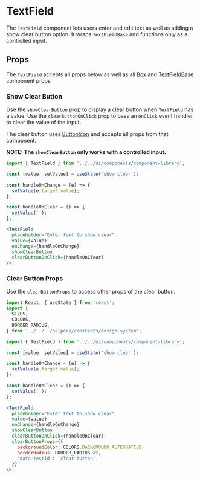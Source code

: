 

# TextField

The `TextField` component lets users enter and edit text as well as adding a show clear button option. It wraps `TextFieldBase` and functions only as a controlled input.

<Canvas>
  <Story id="ui-components-component-library-text-field-text-field-stories-js--default-story" />
</Canvas>

## Props

The `TextField` accepts all props below as well as all [Box](/docs/ui-components-ui-box-box-stories-js--default-story#props) and [TextFieldBase](/docs/ui-components-component-library-text-field-base-text-field-base-stories-js--default-story#props) component props

<ArgsTable of={TextField} />

### Show Clear Button

Use the `showClearButton` prop to display a clear button when `TextField` has a value. Use the `clearButtonOnClick` prop to pass an `onClick` event handler to clear the value of the input.

The clear button uses [ButtonIcon](/docs/ui-components-component-library-button-icon-button-icon-stories-js--default-story) and accepts all props from that component.

**NOTE: The `showClearButton` only works with a controlled input.**

<Canvas>
  <Story id="ui-components-component-library-text-field-text-field-stories-js--show-clear-button" />
</Canvas>

```jsx
import { TextField } from '../../ui/components/component-library';

const [value, setValue] = useState('show clear');

const handleOnChange = (e) => {
  setValue(e.target.value);
};

const handleOnClear = () => {
  setValue('');
};

<TextField
  placeholder="Enter text to show clear"
  value={value}
  onChange={handleOnChange}
  showClearButton
  clearButtonOnClick={handleOnClear}
/>;
```

### Clear Button Props

Use the `clearButtonProps` to access other props of the clear button.

<Canvas>
  <Story id="ui-components-component-library-text-field-text-field-stories-js--clear-button-props" />
</Canvas>

```jsx
import React, { useState } from 'react';
import {
  SIZES,
  COLORS,
  BORDER_RADIUS,
} from '../../../helpers/constants/design-system';

import { TextField } from '../../ui/components/component-library';

const [value, setValue] = useState('show clear');

const handleOnChange = (e) => {
  setValue(e.target.value);
};

const handleOnClear = () => {
  setValue('');
};

<TextField
  placeholder="Enter text to show clear"
  value={value}
  onChange={handleOnChange}
  showClearButton
  clearButtonOnClick={handleOnClear}
  clearButtonProps={{
    backgroundColor: COLORS.BACKGROUND_ALTERNATIVE,
    borderRadius: BORDER_RADIUS.XS,
    'data-testid': 'clear-button',
  }}
/>;
```
